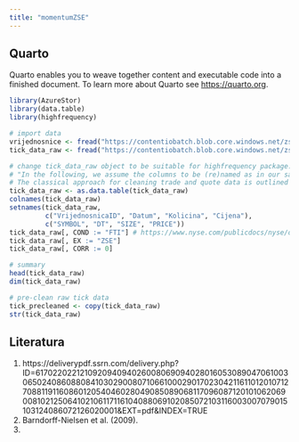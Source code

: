 ```yaml
---
title: "momentumZSE"
---
```


## Quarto

Quarto enables you to weave together content and executable code into a finished document. To learn more about Quarto see <https://quarto.org>.

```r
library(AzureStor)
library(data.table)
library(highfrequency)
```

```r
# import data
vrijednosnice <- fread("https://contentiobatch.blob.core.windows.net/zse/vrijednosnice.csv")
tick_data_raw <- fread("https://contentiobatch.blob.core.windows.net/zse/transakcije.csv")

# change tick_data_raw object to be suitable for highfrequency package.
# "In the following, we assume the columns to be (re)named as in our sample datasets shown above."
# The classical approach for cleaning trade and quote data is outlined in Barndorff-Nielsenet al. (2009)
tick_data_raw <- as.data.table(tick_data_raw)
colnames(tick_data_raw)
setnames(tick_data_raw, 
         c("VrijednosnicaID", "Datum", "Kolicina", "Cijena"), 
         c("SYMBOL", "DT", "SIZE", "PRICE"))
tick_data_raw[, COND := "FTI"] # https://www.nyse.com/publicdocs/nyse/data/Daily_TAQ_Client_Spec_v3.3b.pdf
tick_data_raw[, EX := "ZSE"]
tick_data_raw[, CORR := 0]

# summary
head(tick_data_raw)
dim(tick_data_raw)
```

```r
# pre-clean raw tick data
tick_precleaned <- copy(tick_data_raw)
str(tick_data_raw)
```

## Literatura

1.  https://deliverypdf.ssrn.com/delivery.php?ID=617022022121092094094026008069094028016053089047061003065024086088084103029008071066100029017023042116110120107127088119116086012054046028049085089068117096087120101062069008102125064102106117116104088069102085072103116003007079015103124086072126020001&EXT=pdf&INDEX=TRUE
2.  Barndorff-Nielsen
    et al. (2009).
3.  
